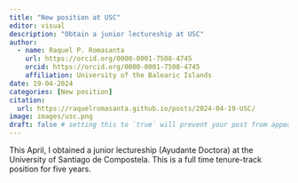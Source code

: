 ```yaml
---
title: "New position at USC"
editor: visual
description: "Obtain a junior lectureship at USC"
author:
  - name: Raquel P. Romasanta
    url: https://orcid.org/0000-0001-7508-4745
    orcid: https://orcid.org/0000-0001-7508-4745
    affiliation: University of the Balearic Islands
date: 19-04-2024
categories: [New position] 
citation: 
  url: https://raquelromasanta.github.io/posts/2024-04-19-USC/
image: images/usc.png
draft: false # setting this to `true` will prevent your post from appearing on your listing page until you're ready!
---
```


This April, I obtained a junior lectureship (Ayudante Doctora) at the University of Santiago de Compostela. This is a full time tenure-track position for five years.
